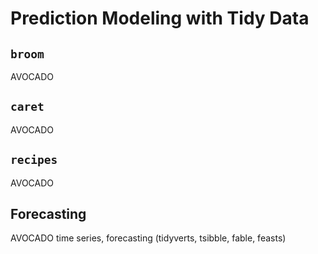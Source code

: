 # Prediction Modeling with Tidy Data

## `broom`

AVOCADO

## `caret`

AVOCADO

## `recipes`

AVOCADO

## Forecasting

AVOCADO time series, forecasting (tidyverts, tsibble, fable, feasts)

